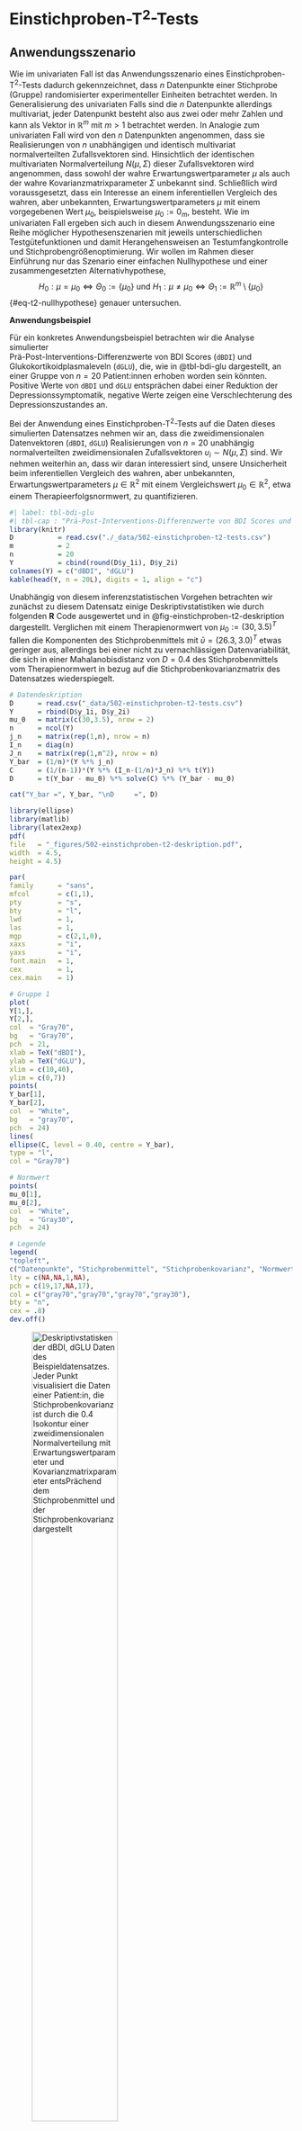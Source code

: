 # Einstichproben-T$^2$-Tests {#sec-t2-tests}
\normalsize

## Anwendungsszenario {#sec-anwendungsszenario}

Wie im univariaten Fall ist das Anwendungsszenario eines Einstichproben-T$^2$-Tests 
dadurch gekennzeichnet, dass $n$ Datenpunkte einer Stichprobe (Gruppe) randomisierter
experimenteller Einheiten betrachtet werden. In Generalisierung des univariaten Falls
sind die $n$ Datenpunkte allerdings multivariat, jeder Datenpunkt besteht also aus
zwei oder mehr Zahlen und kann als Vektor in $\mathbb{R}^m$ mit $m>1$ betrachtet werden. 
In Analogie zum univariaten Fall wird von den $n$ Datenpunkten angenommen, dass sie
Realisierungen von $n$ unabhängigen und identisch multivariat normalverteilten
Zufallsvektoren sind. Hinsichtlich der identischen multivariaten Normalverteilung
$N(\mu,\Sigma)$ dieser Zufallsvektoren wird angenommen, dass sowohl der wahre 
Erwartungswertparameter $\mu$ als auch der wahre Kovarianzmatrixparameter $\Sigma$ 
unbekannt sind. Schließlich wird voraussgesetzt, dass ein Interesse an einem 
inferentiellen Vergleich des wahren, aber unbekannten, Erwartungswertparameters 
$\mu$ mit einem vorgegebenen Wert $\mu_0$, beispielsweise $\mu_0 := 0_m$, besteht. Wie im 
univariaten Fall ergeben sich auch in diesem Anwendungsszenario eine Reihe möglicher 
Hypothesenszenarien mit jeweils unterschiedlichen Testgütefunktionen und damit 
Herangehensweisen an Testumfangkontrolle und Stichprobengrößenoptimierung. 
Wir wollen im Rahmen dieser Einführung nur das Szenario einer einfachen Nullhypothese 
und einer zusammengesetzten Alternativhypothese, 
$$
H_0 :\mu = \mu_0 \Leftrightarrow \Theta_0 :=  \{\mu_0\}
\mbox{ und }
H_1 : \mu \neq \mu_0 \Leftrightarrow \Theta_1 :=  \mathbb{R}^m \setminus \{\mu_0\}
$$ {#eq-t2-nullhypothese}
genauer untersuchen.

**Anwendungsbeispiel**

Für ein konkretes Anwendungsbeispiel betrachten wir die Analyse simulierter  
Prä-Post-Interventions-Differenzwerte von BDI Scores (`dBDI`) und 
Glukokortikoidplasmaleveln (`dGLU`), die, wie in @tbl-bdi-glu dargestellt,
an einer Gruppe von $n = 20$ Patient:innen erhoben worden sein könnten. 
Positive Werte von `dBDI` und `dGLU ` entsprächen dabei einer Reduktion der 
Depressionssymptomatik, negative Werte zeigen eine Verschlechterung des 
Depressionszustandes an.

Bei der Anwendung eines Einstichproben-T$^2$-Tests auf die Daten dieses simulierten
Datensatzes nehmen wir an,  dass die zweidimensionalen Datenvektoren (`dBDI`, `dGLU`) 
Realisierungen von  $n = 20$ unabhängig normalverteilten zweidimensionalen 
Zufallsvektoren  $\upsilon_i \sim N(\mu,\Sigma)$ sind. Wir nehmen weiterhin an, dass 
wir daran interessiert sind, unsere Unsicherheit beim inferentiellen Vergleich des wahren, 
aber unbekannten, Erwartungswertparameters $\mu \in \mathbb{R}^2$ mit einem 
Vergleichswert $\mu_0 \in \mathbb{R}^2$, etwa einem Therapieerfolgsnormwert, 
zu quantifizieren. 

\footnotesize
```r
#| label: tbl-bdi-glu
#| tbl-cap : "Prä-Post-Interventions-Differenzwerte von BDI Scores und Glukokortikoidplasmaleveln von $n = 20$ Patient:innen"
library(knitr)
D           = read.csv("./_data/502-einstichproben-t2-tests.csv")               # Einlesen des Datensatzes
m           = 2                                                                 # Datendimension von Interesse
n           = 20                                                                # Anzahl Datenpunkte pro Gruppe
Y           = cbind(round(D$y_1i), D$y_2i)                                      # Datenmatrix 
colnames(Y) = c("dBDI", "dGLU")                                                 # Variablennamen
kable(head(Y, n = 20L), digits = 1, align = "c")                                # Markdowntabellenoutput für head(D)
``` 
\normalsize

Unabhängig von diesem inferenzstatistischen Vorgehen betrachten wir zunächst zu 
diesem Datensatz einige Deskriptivstatistiken wie durch folgenden **R** Code
ausgewertet und in @fig-einstichproben-t2-deskription dargestellt. Verglichen 
mit einem Therapienormwert von $\mu_0 := (30,3.5)^T$ fallen die Komponenten des
Stichprobenmittels mit $\bar{\upsilon} = (26.3, 3.0)^T$ etwas geringer aus, allerdings
bei einer nicht zu vernachlässigen Datenvariabilität, die sich in einer 
Mahalanobisdistanz von $D = 0.4$ des Stichprobenmittels vom Therapienormwert 
in bezug auf die Stichprobenkovarianzmatrix des Datensatzes wiederspiegelt.

\tiny
```r
# Datendeskription
D      = read.csv("_data/502-einstichproben-t2-tests.csv")                      # Daten einlesen
Y      = rbind(D$y_1i, D$y_2i)                                                  # Datenmatrix               
mu_0   = matrix(c(30,3.5), nrow = 2)                                            # Normwert
n      = ncol(Y)                                                                # Anzahl Datenpunkte
j_n    = matrix(rep(1,n), nrow = n)                                             # 1_n
I_n    = diag(n)                                                                # I_n
J_n    = matrix(rep(1,n^2), nrow = n)                                           # 1_{nn}
Y_bar  = (1/n)*(Y %*% j_n)                                                      # Stichprobenmittel  
C      = (1/(n-1))*(Y %*% (I_n-(1/n)*J_n) %*% t(Y))                             # Stichprobenkovarianzmatrix  
D      = t(Y_bar - mu_0) %*% solve(C) %*% (Y_bar - mu_0)                        # Mahalanobis Distanz
```

```r
cat("Y_bar =", Y_bar, "\nD     =", D)                                           # Ausgabe  
```
\normalsize
```r
library(ellipse)
library(matlib)
library(latex2exp)
pdf(
file   = "_figures/502-einstichproben-t2-deskription.pdf",
width  = 4.5,
height = 4.5)

par(
family      = "sans",
mfcol       = c(1,1),
pty         = "s",
bty         = "l",
lwd         = 1,
las         = 1,
mgp         = c(2,1,0),
xaxs        = "i",
yaxs        = "i",
font.main   = 1,
cex         = 1,
cex.main    = 1)

# Gruppe 1
plot(
Y[1,],
Y[2,],
col  = "Gray70",
bg   = "Gray70",
pch  = 21,
xlab = TeX("dBDI"),
ylab = TeX("dGLU"),
xlim = c(10,40),
ylim = c(0,7))
points(
Y_bar[1],
Y_bar[2],
col  = "White",
bg   = "gray70",
pch  = 24)
lines(
ellipse(C, level = 0.40, centre = Y_bar),
type = "l",
col = "Gray70")

# Normwert
points(
mu_0[1],
mu_0[2],
col  = "White",
bg   = "Gray30",
pch  = 24)

# Legende
legend(
"topleft",
c("Datenpunkte", "Stichprobenmittel", "Stichprobenkovarianz", "Normwert"),
lty = c(NA,NA,1,NA),
pch = c(19,17,NA,17),
col = c("gray70","gray70","gray70","gray30"),
bty = "n",
cex = .8)
dev.off()
```

![Deskriptivstatisken der `dBDI`, `dGLU` Daten des Beispieldatensatzes. Jeder
Punkt visualisiert die Daten einer Patient:in, die Stichprobenkovarianz ist durch
die 0.4 Isokontur einer zweidimensionalen Normalverteilung mit Erwartungswertparameter
und Kovarianzmatrixparameter entsPrächend dem Stichprobenmittel und der Stichprobenkovarianz
dargestellt](./_figures/502-einstichproben-t2-deskription){#fig-einstichproben-t2-deskription fig-align="center" width=60%}

## Modellformulierung und Modellevaluation {#sec-modellformulierung-modellevaluation}

Wir definieren zunächst das Einstichproben-T$^2$-Test-Modell wie folgt.

:::{#def-einstichproben-t2-test-modell}
## Einstichproben-T$^2$-Test-Modell
Für $i = 1,...,n$ seien $\upsilon_i$ $m$-dimensionale Zufallsvektoren, die die
$n$ Datenpunkte eines Einstichproben-T$^2$-Test Szenarios modellieren. Dann
hat das *Einstichproben-T$^2$-Test-Modell* die strukturelle Form
$$
\upsilon_i = \mu + \varepsilon_i 
\mbox{ mit } \varepsilon_i \sim N(0_m, \Sigma) \mbox{ u.i.v. für } i = 1,...,n 
\mbox{ mit } \mu \in \mathbb{R}^m,  \Sigma \in \mathbb{R}^{m \times m} \mbox{ pd} 
$$ {#eq-einstichproben-t2-test-strukturelle-form}
und die Datenverteilungsform
\begin{equation}
\upsilon_i \sim N(\mu, \Sigma) \mbox{ u.i.v. für } i = 1,...,n 
\mbox{ mit } \mu \in \mathbb{R}^m, \Sigma \in \mathbb{R}^{m \times m} \mbox{ pd}.
\end{equation}
:::

Die Äquivalenz von struktureller Form und Datenverteilungsform des 
Einstichproben-T$^2$-Test-Modells folgt dabei direkt mit @thm-linear-affine-transformation 
durch Transformation der Zufallsvektoren $\varepsilon_i$ anhand von @eq-einstichproben-t2-test-strukturelle-form.

## Modellevaluation {#sec-modellevaluation}
###  Teststatistik und Test {-}

Wir definieren als nächstes eine Teststatistik für das Einstichproben-T$^2$-Test Szenario.

:::{#def-einstichproben-t2-test-teststatistik}
## Einstichproben-T$^2$-Teststatistik
Gegeben seien das Einstichproben-T$^2$-Test-Modell und ein Nullhypothesenparameter 
$\mu_0 \in \mathbb{R}^m$. Dann ist die Einstichproben-T$^2$-Teststatistik 
definiert als
\begin{equation}
T^2 := n(\bar{\upsilon} - \mu_0)^T C^{-1}(\bar{\upsilon} - \mu_0),
\end{equation}
wobei $\bar{\upsilon}$ und $C$ das Stichprobenmittel und die Stichprobenkovarianzmatrix
der $\upsilon_1,...,\upsilon_n$ bezeichnen.
:::
Die Einstichproben-T$^2$-Teststatistik ist offenbar die mit dem Stichprobenumfang $n$ 
skalierte Mahalanobis-Distanz von $\bar{\upsilon}$ und $\mu_0$ hinsichtlich $C$ (vgl. @sec-deskriptivstatistiken). Damit gilt entsprechend, dass bei konstanter 
Stichprobenkovarianzmatrix die Einstichproben-T$^2$-Test Teststatistik $T^2$ 
größere Werte für eine größere Euklidische Distanz von $\bar{\upsilon}$ und $\mu_0$ annimmt und
bei konstanter Euklidischer Distanz von $\bar{\upsilon}$ und $\mu_0$ der Wert der
Teststatistik $T^2$ von der Höhe der Datenvariabilität abhängt. Hinsichtlich der 
Verteilung der Einstichproben-T$^2$-Teststatistik halten wir zunächst 
folgendes Theorem fest, das wir nicht beweisen wollen.

:::{#thm-verteilung-der-skalierten-einstichproben-t2-teststatistik}
## Verteilung der skalierten Einstichproben-T$^2$-Teststatistik

Es seien $\upsilon_1,...,\upsilon_n \sim N(\mu,\Sigma)$ mit $\mu \in \mathbb{R}^m$ und $\Sigma \in \mathbb{R}^{m\times m} \mbox{pd}$,
$$
\nu:= \frac{n-m}{(n-1)m}
$$ {#eq-nu}
und für $\mu \in \mathbb{R}^m$ sei die Einstichproben-T$^2$-Teststatistik definiert als
\begin{equation}
T^2 := n(\bar{\upsilon} - \mu_0)^T C^{-1} (\bar{\upsilon} - \mu_0).
\end{equation}
Dann gilt
$$
\nu T^2 \sim f(\delta, m, n-m),
$$ {#eq-nuT2}
wobei $f(\delta,m,n-m)$ die nichtzentrale $f$-Verteilung mit Nichtzentralitätsparameter
$$
\delta := n(\mu - \mu_0)^T\Sigma^{-1}(\mu - \mu_0)
$$ {#eq-delta}
sowie mit Freiheitsgradparametern $m$ und $n-m$ bezeichnet.
:::

Für einen Beweis von @thm-verteilung-der-skalierten-einstichproben-t2-teststatistik verweisen 
wir auf @hotelling1931 und @anderson2003. Wir erinnern in diesem Zusammenhang 
an die Begriffe der $f$-Zufallsvariable und der nichtzentralen $f$-Zufallsvariable, 
für die wir exemplarische WDFen in @fig-f-zufallsvariable und 
@fig-nichtzentrale-f-zufallsvariable darstellen.

:::{#def-f-zufallsvariable}
## $f$-Zufallsvariable
$\xi$ sei eine Zufallsvariable mit Ergebnisraum $\mathbb{R}_{>0}$ und WDF
\begin{equation}
p_\xi : \mathbb{R} \to \mathbb{R}_{>0}, x \mapsto p_\xi(x)
:= \nu_1^{\frac{\nu_1}{2}}\nu_2^{\frac{\nu_2}{2}}
   \frac{\Gamma\left(\frac{\nu_1+\nu_2}{2}\right)}{\Gamma\left(\frac{\nu_1}{2}\right)\Gamma\left(\frac{\nu_2}{2}\right)}
   \frac{x^{\frac{\nu_1}{2}-1}}{\left(\nu_1 x  + \nu_2 \right)^{\frac{\nu_1+\nu_2}{2}}},
\end{equation}
wobei $\Gamma$ die Gammafunktion bezeichne. Dann sagen wir, dass $\xi$ einer
$f$-Verteilung mit Freiheitsgradparametern $\nu_1$ und $\nu_2$ unterliegt und nennen $\xi$ eine
$f$-Zufallsvariable mit Freiheitsgradparametern $\nu_1$ und $\nu_2$. Wir kürzen dies
mit $\xi \sim f(\nu_1,\nu_2)$ ab. Die WDF  einer
$f$-Zufallsvariable bezeichnen wir mit $f(x;\nu_1,\nu_2)$, die KVF einer $f$-Zufallsvariable 
bezeichnen wir mit $F(x;\nu_1,\nu_2)$, und die inverse KVF einer $f$-Zufallsvariable 
bezeichnen wir mit $F^{-1}(x;\nu_1,\nu_2)$.
:::

```r
library(latex2exp)
pdf(
file   = "_figures/502-f-zufallsvariable.pdf",
width  = 6,
height = 4)

par(
family     = "sans",
pty        = "m",
bty        = "l",
lwd        = 1,
las        = 1,
mgp        = c(2,1,0),
xaxs         = "i",
yaxs         = "i",
font.main  = 1,
cex.main   = 1.2)

# x space
x_min   = 0
x_max   = 6
x_res   = 1e3
x       = seq(x_min, x_max, len = x_res)

# parameters of interest
nu_1    = c( 2,  2,  3,  3,  4,  4)
nu_2    = c(13, 26, 13, 26, 13, 26)

# plotting
matplot(x,
matrix(
c(
df(x,nu_1[1],nu_2[1]),
df(x,nu_1[2],nu_2[2]),
df(x,nu_1[3],nu_2[3]),
df(x,nu_1[4],nu_2[4]),
df(x,nu_1[5],nu_2[5]),
df(x,nu_1[6],nu_2[6])),
ncol = 6),
type         = "l",
lty          = c(1,2,1,2,1,2),
lwd          = c(2,1,2,1,2,1),
col          = c("gray20", "gray20", "gray50", "gray50", "gray80", "gray80"),
ylim         = c(0,1),
xlim         = c(x_min,x_max),
ylab         = " ",
xlab         = "x",
main         = TeX("$f(x;\\nu_1,\\nu_2)$"))
legend(
4.00,
1.00,
c(
TeX("$\\nu_1 = 2,  \\nu_2 = 13 "),
TeX("$\\nu_1 = 2,  \\nu_2 = 26"),
TeX("$\\nu_1 = 3,  \\nu_2 = 13 "),
TeX("$\\nu_1 = 3,  \\nu_2 = 26"),
TeX("$\\nu_1 = 4,  \\nu_2 = 13 "),
TeX("$\\nu_1 = 4,  \\nu_2 = 26")),
lty         = c(1,2,1,2,1,2),
lwd         = c(2,1,2,1,2,1),
col         = c("gray20", "gray20", "gray50", "gray50", "gray80",  "gray80"),
bty         = "n",
cex         = .8,
y.intersp   = 1.4)
dev.off()
```

![Exemplarische WDFen einer $f$-Zufallsvariable](./_figures/502-f-zufallsvariable){#fig-f-zufallsvariable fig-align="center" width=80%}

:::{#def-nichtzentrale-f-zufallsvariable}
## Nichtzentrale $f$-Zufallsvariable

$\xi$ sei eine Zufallsvariable mit Ergebnisraum $\mathbb{R}_{>0}$ und WDF
\begin{multline}
p_\xi : \mathbb{R} \to \mathbb{R}_{>0}, x \mapsto \\
p_\xi(x)
:= \sum_{k=0}^\infty \frac{e^{-\delta/2}(\delta/2)^k}{\frac{\Gamma(\nu_2/2)\Gamma(\nu_1/2 + k)}{\Gamma(\nu_2/2 + \nu_1/2 + k)}k!}
    \left(\frac{\nu_1}{\nu_2}\right)^{\nu_1/2 + k}
    \left(\frac{\nu_2}{\nu_2+\nu_1x}\right)^{(\nu_1+\nu_2)/2 + k}
    x^{\nu_1/2 - 1 + k}
\end{multline}
wobei $\Gamma$ die Gammafunktion bezeichne. Dann sagen wir, dass $\xi$ einer
nichtzentralen $f$-Verteilung mit Nichtzentralitätsparameter $\delta$ und
Freiheitsgradparametern $\nu_1$ und $\nu_2$ unterliegt und nennen $\xi$ eine nichtzentrale
$f$-Zufallsvariable mit Nichtzentralitätsparameter $\delta$ und Freiheitsgradparametern
$\nu_1$ und $\nu_2$. Wir kürzen dies mit $\xi \sim f(\delta,\nu_1,\nu_2)$ ab.
Die WDF  einer $f$-Zufallsvariable
bezeichnen wir mit $f(x;\delta,\nu_1,\nu_2)$, die KVF einer nichtzentralen 
$f$-Zufallsvariable bezeichnen wir mit $F(x;\delta,\nu_1,\nu_2)$, und die inverse KVF
einer nichtzentralen $f$-Zufallsvariable bezeichnen wir mit $F^{-1}(x;\delta,\nu_1,\nu_2)$.
:::

```r
library(latex2exp)
pdf(
file       = "_figures/502-nichtzentrale-f-zufallsvariable.pdf",
width      = 6,
height     = 4)
par(
family     = "sans",
pty        = "m",
bty        = "l",
lwd        = 1,
las        = 1,
mgp        = c(2,1,0),
xaxs         = "i",
yaxs         = "i",
font.main  = 1,
cex.main   = 1.2)

# x space
x_min   = 0
x_max   = 6
x_res   = 1e3
x       = seq(x_min, x_max, len = x_res)

# parameters of interest
delta   = c(  0,  0,  4,  4,  8,  8)
nu_1    = c(  2,  2,  2,  2,  2,  2)
nu_2     = c(13, 26, 13, 26, 13, 26)

# plotting
matplot(x,
matrix(
c(
df(x,nu_1[1],nu_2[1],delta[1]),
df(x,nu_1[2],nu_2[2],delta[2]),
df(x,nu_1[3],nu_2[3],delta[3]),
df(x,nu_1[4],nu_2[4],delta[4]),
df(x,nu_1[5],nu_2[5],delta[5]),
df(x,nu_1[6],nu_2[6],delta[6])),
ncol = 6),
type         = "l",
lty          = c(1,2,1,2,1,2),
lwd          = c(2,1,2,1,2,1),
col          = c("gray20", "gray20", "gray50", "gray50", "gray80",  "gray80"),
ylim         = c(0,1),
xlim         = c(x_min,x_max),
ylab         = " ",
xlab         = "x",
main         = TeX("$f(x; \\delta, \\nu_1, \\nu_2)$"))
legend(
4.00,
1.00,
c(
TeX("$\\delta = 0, \\nu_1 = 2,  \\nu_2 = 13"),
TeX("$\\delta = 0, \\nu_1 = 2,  \\nu_2 = 26"),
TeX("$\\delta = 4, \\nu_1 = 2,  \\nu_2 = 13"),
TeX("$\\delta = 4, \\nu_1 = 2,  \\nu_2 = 26"),
TeX("$\\delta = 8, \\nu_1 = 2,  \\nu_2 = 13 "),
TeX("$\\delta = 8, \\nu_1 = 2,  \\nu_2 = 26")),
lty         = c(1,2,1,2,1,2),
lwd         = c(2,1,2,1,2,1),
col         = c("gray20", "gray20", "gray50", "gray50", "gray80",  "gray80"),
bty         = "n",
cex         = .8,
y.intersp   = 1.4)
dev.off()
```
![Exemplarische WDFen einer nichtzentralen $f$-Zufallsvariable](./_figures/502-nichtzentrale-f-zufallsvariable){#fig-nichtzentrale-f-zufallsvariable fig-align="center" width=80%}

Im univariaten Fall sind bekanntlich die $F$-Statistiken der Varianzanalyse 
bei Zutreffen der Nullhypothese $f$-verteilt und bei Zutreffen der Alternativhypothese 
nichtzentral-$f$-verteilt. Für den Fall $\mu = \mu_0$, dass also der wahre, aber unbekannte Erwartungswertparameter mit dem Nullhypothesenparameter identisch ist, gilt nach
@eq-delta $\delta = 0$ und $f(\delta,m,n-m)$ entspricht der $f$-Verteilung $f(m,n-m)$. 

Wir halten weiterhin fest, dass aus @thm-verteilung-der-skalierten-einstichproben-t2-teststatistik 
im univariaten Fall $m := 1$ aus @eq-nu folgt, dass 
\begin{equation}
\nu = \frac{n-1}{(n-1)\cdot 1} = 1
\end{equation}
und mit der Stichprobenvarianz $S^2$ einer univariaten Stichprobe entsPrächend folgt, dass
\begin{equation}
T^2 = n\frac{(\bar{\upsilon} - \mu_0)^2}{S^2} = \left(\sqrt{n}\frac{\bar{\upsilon} - \mu_0}{S} \right)^2.
\end{equation}
Dies ist offenbar das Quadrat der bekannten univariaten Einstichproben-T-Test Teststatistik. 
Damit ist nach @thm-verteilung-der-skalierten-einstichproben-t2-teststatistik
das Quadrat der univariaten Einstichproben-T-Test Teststatistik nach $f(\delta,1,n-1)$ 
verteilt. Intuitiv und verkürzt ausgedrückt ist also eine quadrierte $t$-Zufallsvariable 
eine $f$-Zufallsvariable.

Aus @thm-verteilung-der-skalierten-einstichproben-t2-teststatistik folgen nun 
für Einstichproben-T$^2$-Teststatistik unmittelbar folgende Formen für ihre WDF und KVF.

:::{#thm-wdf-und-kdf-der-einstichproben-t2-Ttststatistik}
## WDF und KDF der Einstichproben-T$^2$-Teststatistik
Im  Einstichproben-T$^2$-Test Szenario sei
\begin{equation}
\nu:= \frac{n-m}{(n-1)m}
\end{equation}
Dann ist eine WDF der Einstichproben-T$^2$-Teststatistik gegeben durch
\begin{equation}\label{eq:pT1}
p_{T^2} : \mathbb{R}_{\ge 0} \to \mathbb{R},
t^2 \mapsto p_{T^2}(t^2) := \nu f(\nu t^2;\delta, m,n-m)
\end{equation}
und eine KVF der Einstichproben-T$^2$-Teststatistik ist gegeben durch
\begin{equation}\label{eq:PT2}
P_{T^2} : \mathbb{R}_{\ge 0} \to [0,1],
t^2 \mapsto P_{T^2}(t^2) := F(\nu t^2;\delta, m,n-m)
\end{equation}
:::

:::{.proof}
Wir halten zunächst fest, dass das Theorem zur univariaten WDF Transformation bei
linear-affinen Abbildungen 
besagt, dass für eine Zufallsvariable $\xi$ mit WDF $p_\xi$ und der Definition
$\upsilon = f(\xi)$ mit  $f(\xi) := a\xi + b$  für  $a\neq 0$ eine WDF von $\upsilon$ definiert ist durch
$p_\upsilon(y) := (1/|a|)p_\xi((y-b)/a)$. Im vorliegenden Fall ist $\xi = \nu T^2$ mit WDF
$f(\delta,m,n-m)$ und $\upsilon := T^2 = \frac{1}{\nu}\nu T^2$, also $a = 1/\nu$ und $b = 0$.
Mit $\nu > 0$ ergibt sich \eqref{eq:pT1} also aus
\begin{equation}
p_{T^2}(t^2) = \frac{1}{a}p_{\nu T^2}\left(\frac{t^2}{a}\right) = \nu f(\nu t^2; m, n-m).
\end{equation}
\eqref{eq:PT2} folgt dann damit, dass WDFen bei kontinuierlichen Zufallsvariablen 
die Ableitungen der entsprechenden KVFen sind. Mit der Kettenregel der Differentiation
ergibt sich
\begin{align}
\begin{split}
\frac{d}{dt^2}P_{T^2}\left(t^2\right)
& = \frac{d}{dt^2}\left(F(\nu t^2;m,n-m,\delta)\right) \\
& = \frac{d}{dt^2}F(\nu t^2;m,n-m,\delta)\frac{d}{dt^2}\left(\nu t^2 \right) \\
& = \nu f(\nu t^2;m,n-m,\delta) \\
& = p_{T^2}(t^2).
\end{split}
\end{align}
:::

Wir halten fest, dass die skalierte Einstichproben-T$^2$-Test Teststatitik $\nu T^2$ nach $f(\delta,m,n-m)$ 
nichtzentral $f$-verteilt ist, die WDF der Einstichproben-T$^2$-Test Teststatitik $T^2$ selbst dagegen 
durch $\nu f(\nu t^2;\delta, m,n-m)$ geben ist. Wir simulieren diese Verteilung 
mithilfe folgenden **R** Codes und visualisieren diese Simulation in @fig-einstichproben-t2-teststatistik.

\tiny
```r
# Modellparameter
m     = 2                                                                       # Dimensionalität der Zufallsvektoren/Daten
n     = 15                                                                      # Anzahl der Datenpunkte
mu_0  = matrix(c(1,1) , nrow = 2)                                               # Nullhypothesenparameter
mu    = matrix(c(2,2) , nrow = 2)                                               # wahrer, aber unbekannter, Erwartungswertparameter
Sigma = matrix(c(0.5,0.3, 0.3,0.5), nrow = 2, byrow = TRUE)                     # wahrer, aber unbekannter, Kovarianzmatrixparameter

# Simulation
library(MASS)                                                                   # R Paket für multivariate Normalverteilungen
nsim  = 1e4                                                                     # Anzahl Simulationen/Datensatzrealisierungen
Yb    = matrix(rep(NaN,m*nsim), nrow = 2)                                       # Stichprobenmittelarray
T2    = rep(NaN,nsim)                                                           # Einstichproben-T$^2$-Teststatistik Array
j_n   = matrix(rep(1,n), nrow = n)                                              # 1_n
I_n   = diag(n)                                                                 # I_n
J_n   = matrix(rep(1,n^2), nrow = n)                                            # 1_{nn}
for(s in 1:nsim){                                                               # Simulationsiterationen
    Y      = t(mvrnorm(n,mu,Sigma))                                             # \upsilon_i \sim N(\mu,\Sigma), i = 1,...,n
    Y_bar  = (1/n)*(Y %*% j_n)                                                  # Stichprobenmittel
    C      = (1/(n-1))*(Y %*% (I_n-(1/n)*J_n) %*% t(Y))                         # Stichprobenkovarianzmatrix
    T2[s]  = n*t(Y_bar - mu_0) %*% solve(C) %*% (Y_bar - mu_0)                  # Einstichproben-T$^2$-Teststatistik
    Yb[,s] = Y_bar                                                              # Stichprobenmittel für Visualisierung
}
```
\normalsize

```r
# figure parameters
library(latex2exp)
pdf(
file        = "_figures/502-einstichproben-t2-teststatistik.pdf",
width       = 6,
height      = 6)

par(
family      = "sans",
mfcol       = c(2,2),
pty         = "s",
bty         = "l",
lwd         = 1,
las         = 1,
mgp         = c(2,1,0),
xaxs        = "i",
yaxs        = "i",
font.main   = 1,
cex.main    = 1)

# Stichprobenmittel per Simulation
plot(
Yb[1,],
Yb[2,],
xlim     = c(1,3),
ylim     = c(1,3),
xlab     = TeX("$\\bar{\\upsilon}_1$"),
ylab     = TeX("$\\bar{\\upsilon}_2$"),
pch      = 21,s
col      = "white",
bg       = "gray60",
main     = TeX("$\\bar{\\upsilon}$ Simulationen"))
mtext("A", adj=1, line=2, cex = 1.2, at = 0.5)


# Normalisierte T2-Teststatistik WDF
t2_min      = 0
t2_max      = 200
t2_res      = 1e3
t2          = seq(t2_min,t2_max,len = t2_res)
nu          = (n-m)/(m*(n-1))
delta       = n*t(mu - mu_0) %*% inv(Sigma) %*% (mu - mu_0)
p_T2        = nu*df(nu*t2,m,n-m,delta)
hist(
T2,
breaks      = 100,
col         = "gray90",
prob        = TRUE,
xlim        = c(t2_min, t2_max),
ylim        = c(0,0.03),
xlab        = TeX("$t^2$"),
ylab        = "",
main        = TeX("$p(t^2) := \\nu f(\\nu t^2;\\delta, m, n-m)$"))
lines(
t2,
p_T2,
lwd         = 2,
col         = "darkorange")
mtext("C", adj=1, line=2, cex = 1.2, at = -50)

# Unormalisierte T2-Teststatistik Sample
t2_min      = 0
t2_max      = 50
t2_res      = 1e3
t2          = seq(t2_min,t2_max,len = t2_res)
delta       = n*t(mu-mu_0) %*% inv(Sigma) %*%(mu-mu_0)
p_nm_T2     = df(t2,m,n-m,delta)
hist(
((n-m)/m)/(n-1)*T2,
breaks      = 100,
col         = "gray90",
prob        = TRUE,
xlim        = c(t2_min, t2_max),
ylim        = c(0,0.06),
xlab        = TeX("$\\nu t^{2}$"),
ylab        = "",
main        = TeX("$\\nu T^2 \\sim f(\\delta, m,n-m)$") )
lines(
t2,
p_nm_T2,
lwd         = 2,
col         = "darkorange")
mtext("B", adj=1, line=2, cex = 1.2, at = -12)

# Unnormalisierte T2-Teststatistik CDF
t2_min      = 0
t2_max      = 200
t2_res      = 1e3
t2          = seq(t2_min,t2_max,len = t2_res)
nu          = (n-m)/(m*(n-1))
P_T2        = pf(nu*t2,m,n-m,delta)
ECDF_T2     = ecdf(T2)
plot(
ECDF_T2,
verticals   = TRUE,
lwd         = 6,
xlim        = c(t2_min, t2_max),
col         = "gray90",
xlab        = TeX("$t^2$"),
ylab        = "",
main        = TeX("$P(t^2) := F(\\nu t^2; \\delta, m, n-m)$"))
lines(
t2,
P_T2,
lwd         = 2,
col         = "darkorange")
mtext("D", adj=1, line=2, cex = 1.2, at  = -50)
dev.off()
```

![Verteilung der Einstichproben-T$^2$-Teststatistik. **A** Stichprobenmittel von
10.000 Realisierungen eines Einstichproben-T$^2$-Test-Modells mit $m:=2$ und $n:=15$
und wahren, aber unbekannten, Parametern
\begin{equation}
\mu := (2,2)^T \mbox{ und } \Sigma = \begin{pmatrix} 0.5 & 0.3 \\ 0.3 & 0.5 \end{pmatrix}.
\end{equation}
**B** Histogramm der entsprechenden Realisierungen der skalierten Einstichproben-T$^2$-Teststatistik
für $\mu_0 := (1,1)^T$ (grau) und analytische Form dieser Verteilung (orange). 
**C** Histogramm der entsprechenden Realisierungen der Einstichproben-T$^2$-Teststatistik (grau) 
und ihre analytische Form (orange). **D** Empirische KVF der entsprechenden 
Realisierungen der Einstichproben-T$^2$-Teststatistik (grau) und ihre analytische Form (orange).](./_figures/502-einstichproben-t2-teststatistik){#fig-einstichproben-t2-teststatistik fig-align="center" width=100%}

Den Einstichproben-T$^2$-Test definieren wir schließlich als einen kritischen 
Wert-basierten Test wie folgt.

:::{#def-einstichproben-t2-test}
## Einstichproben-T$^2$-Test
Gegeben seien das Einstichproben-T$^2$-Modell und die Einstichproben-T$^2$-Teststatistik. 
Dann ist für einen kritischen Wert  $k\ge 0$ der Einstichproben-T$^2$-Test 
definiert als der kritische Wert-basierte Test
\begin{equation}
\phi(\upsilon) := 1_{\{T^2 > k\}} := \begin{cases} 1 & T^2  > k \\ 0 & T^2 \le k \end{cases}.
\end{equation}
:::

In @def-einstichproben-t2-test repräsentiert wie üblich $\phi(\upsilon) = 1$ den Vorgang
des Ablehnens von $H_0$ und $\phi(\upsilon) = 0$ den Vorgang des Nichtablehnens von $H_0$. 


###  Analyse der Testgütefunktion {-}

Um für den in @def-einstichproben-t2-test definierten Test Prozeduren zur Testumfangkontrolle 
(Typ I Fehlerbegrenzung) und zur Stichprobengrößenoptimierung (Typ II Fehlerbegrenzung) 
zu entwickeln, betrachten wir zunächst seine Testgütefunktion. Es gilt folgendes Theorem.

:::{#thm-testgütefunktion-des-einstichproben-t2-tests}
## Testgütefunktion des Einstichproben-T$^2$-Tests 
$\phi$ sei der Einstichproben-T$^2$-Test. Dann ist die Testgütefunktion
von $\phi$ gegeben durch
\begin{equation}
q_\phi : \mathbb{R}^m \to [0,1], \mu \mapsto q_\phi(\mu) := 1 - F(\nu k;\delta_\mu,m,n-m)
\end{equation}
wobei $F(\cdot;\delta_\mu, m,n-m)$ die KVF der nichtzentralen $f$-Verteilung mit
Freiheitsgradparametern$m$ und $n-m$ sowie mit Nichtzentralitätsparameter
\begin{equation}
\delta_\mu := n(\mu - \mu_0)^T\Sigma^{-1}(\mu - \mu_0)
\end{equation}
bezeichnet.
:::

:::{.proof}
Die Testgütefunktion des betrachteten Tests ist definiert als
\begin{equation}
q_\phi : \mathbb{R}^m \to [0,1], \mu \mapsto q_\phi(\mu) := \mathbb{P}_{\mu}(\phi = 1).
\end{equation}
Da die Wahrscheinlichkeiten für $\phi = 1$ und dafür, dass die zugehörige Teststatistik
im Ablehnungsbereich des Tests liegt, gleich sind, benötigen wir also zunächst die Verteilung
der Teststatistik. Wir haben oben aber bereits gesehen, dass
\begin{equation}
\frac{n-m}{m(n-1)}T^2 \sim f(m,n-m,\delta_\mu) \mbox{ mit } \delta_\mu := n(\mu -\mu_0)^T\Sigma^{-1}(\mu-\mu_0)
\end{equation}
gilt. Der Ablehnungsbereich des betrachteten Tests ist $A := ]k,\infty[$. Also ergibt sich
\begin{align}
\begin{split}
q_\phi(\mu)
&  = \mathbb{P}_\mu(\phi = 1) \\
&  = \mathbb{P}_\mu\left(T^2 \in \,\,]k,\infty[\right) \\
&  = \mathbb{P}_\mu\left(T^2 > k \right) \\
&  = 1 - \mathbb{P}_\mu\left(T^2 \le k \right) \\
&  = 1 - F(\nu k; \delta_\mu,m, m-n)
\end{split}
\end{align}
:::

Wir wollen diese Testgütefunktion beispielhaft für zwei Szenarien mit $m := 2$ 
und $n := 15$ in Abhängigkeit des kritischen Wertes $k$ betrachten. 
@fig-einstichproben-t2-gütefunktion-1 und @fig-einstichproben-t2-gütefunktion-2
visualisieren $q_\phi$ in diesen Szenarien für einen Nullhypothesenparameter 
$\mu_0 := (1,1)^T$ und die wahren, aber unbekannten, Kovarianzmatrixparameter
\begin{equation}
\Sigma_1 := \begin{pmatrix} 1.0 & 0.0  \\ 0.0 & 1.0 \end{pmatrix}
\mbox{ und }
\Sigma_2 := \begin{pmatrix} 1.0 & 0.9  \\ 0.9 & 1.0 \end{pmatrix},
\end{equation}
respektive. In beiden Fällen und unabhängig von $k$ resultiert eine größere 
Distanz des wahren, aber unbekannten, Erwartungswertparameters $\mu$ vom 
Nullhypothesenparamter $\mu_0$ in einer höhereren Wahrscheinlichkeit dafür, dass der 
Test $\phi$ den Wert $1$ annimmt, also die Nullhypothese abgelehnt wird. Die 
Zunahme dieser Wahrscheinlichkeit ist im ersten Szenario isotropisch, im zweiten
dagegen aufgrund der Form des wahren, aber unbekannten, Kovarianzparameters nicht. 
Bei einem kleinen kritischen Wert $k$ werden hohe Wahrscheinlichkeiten für eine Ablehnung
der Nullhypothese schon bei geringen Distanzen zwischen $\mu$ und $\mu_0$ erreicht,
bei einem größeren kritischen Wert $k$ dagegen erst für größere Distanzen. 
Untenstehender **R** Code demonstriert das Vorgehen zur Evaluation dieser Testgütefunktionen

\tiny
```r
# Modellparameter
m           = 2                                                                 # m
n           = 15                                                                # n
nu          = (n-m)/((n-1)*m)                                                   # \nu
Sigma       = diag(m)                                                           # \Sigma = I_2
iSigma      = solve(Sigma)                                                      # \Sigma^{-1}

# Testparameter
mu_0        = matrix(c(1,1), nrow = 2)                                          # \mu_0
k_all       = c(2,4,6)                                                          # k <-> \phi
n_k         = length(k_all)                                                     # Anzahl k Werte/Tests

# q_\phi(\mu) Evaluation
mu_min      = 0                                                                 # \mu_i Minimum
mu_max      = 2                                                                 # \mu_i Maximum
mu_res      = 1e3                                                               # \mu_i Auflösung
mu_i        = seq(mu_min,mu_max,len = mu_res)                                   # mu_i
q_phi       = array(dim = c(mu_res, mu_res, length(k_all)))                     # q_\phi Array
for(k in 1:n_k){
    for(i in 1:mu_res){
        for(j in 1:mu_res){
            mu           = matrix(c(mu_i[i],mu_i[j]), nrow = 2)                 # \mu
            delta_mu     = n*t(mu - mu_0) %*% iSigma %*% (mu -mu_0)             # \delta_\mu
            q_phi[i,j,k] = 1 - pf(nu*k_all[k], m, n-m, delta_mu)}}}             # q_\phi(\mu)
```
\normalsize

```r
library(latex2exp)
pdf(
file        = "_figures/502-einstichproben-t2-gütefunktion-1.pdf",
width       = 12,
height      = 4)
par(
family      = "sans",
mfcol       = c(1,3),
mgp         = c(2,1,0),
pty         = "s",
bty         = "l",
lwd         = 1,
las         = 1,
xaxs        = "i",
yaxs        = "i",
font.main   = 1,
cex         = 1.2,
cex.main    = 1)
cols        = hcl.colors(11, "YlOrRd", rev = T)
labs        = list(TeX("$q_{\\phi}(\\mu), k = 2$"),
                   TeX("$q_{\\phi}(\\mu), k = 4$"),
                   TeX("$q_{\\phi}(\\mu), k = 6$"))
for(k in 1:n_k){
    contour(
    mu_i,
    mu_i,
    q_phi[,,k],
    levels = seq(0,1,len = 11),
    col    = cols,
    xlab   = TeX("$\\mu_1$"),
    ylab   = TeX("$\\mu_2$"),
    main   = labs[k])
}
dev.off()
```

![Einstichproben-T$^2$-Test Testgütefunktionen für kritische Werte $k = 2$, $k = 4$ und $k = 6$ im Szenario 
\begin{equation}
m:=2, 
n:=15, 
\mu_0 := (1,1)^T, 
\Sigma_1 :=   \begin{pmatrix} 1.0 & 0.0  \\ 0.0 & 1.0 \end{pmatrix}
\end{equation}](./_figures/502-einstichproben-t2-gütefunktion-1){#fig-einstichproben-t2-gütefunktion-1 fig-align="center" width=100%}

```r
# Modellparameter
library(matlib)                                                                 # R Paket
m           = 2                                                                 # m
n           = 15                                                                # n
nu          = (n-m)/((n-1)*m)                                                   # \nu
Sigma       = matrix(c(1,.9,.9,1), nrow = 2)                                    # \Sigma
iSigma      = inv(Sigma)                                                        # \Sigma^{-1}

# Testparameter
mu_0        = matrix(c(1,1), nrow = 2)                                          # \mu_0
k_all       = c(2,4,6)                                                          # k <-> \phi
n_k         = length(k_all)                                                     # Anzahl k Werte/Tests

# q_\phi(\mu) Evaluation
mu_min      = 0                                                                 # \mu_i Minimum
mu_max      = 2                                                                 # \mu_i Maximum
mu_res      = 1e3                                                               # \mu_i Auflösung
mu_i        = seq(mu_min,mu_max,len = mu_res)                                   # mu_i
q_phi       = array(dim = c(mu_res, mu_res, length(k_all)))                     # q_\phi Array
for(k in 1:n_k){
    for(i in 1:mu_res){
        for(j in 1:mu_res){
            mu           = matrix(c(mu_i[i],mu_i[j]), nrow = 2)                 # \mu
            delta_mu     = n*t(mu - mu_0) %*% iSigma %*% (mu -mu_0)             # \delta_\mu
            q_phi[i,j,k] = 1 - pf(nu*k_all[k], m, n-m, delta_mu)}}}             # q_\phi(\mu)

library(latex2exp)
pdf(
file        = "_figures/502-einstichproben-t2-gütefunktion-2.pdf",
width       = 12,
height      = 4)
par(
family      = "sans",
mfcol       = c(1,3),
mgp         = c(2,1,0),
pty         = "s",
bty         = "l",
lwd         = 1,
las         = 1,
xaxs        = "i",
yaxs        = "i",
font.main   = 1,
cex         = 1.2,
cex.main    = 1)
cols        = hcl.colors(11, "YlOrRd", rev = T)
labs        = list(TeX("$q_{\\phi}(\\mu), k = 2$"),
                   TeX("$q_{\\phi}(\\mu), k = 4$"),
                   TeX("$q_{\\phi}(\\mu), k = 6$"))
for(k in 1:n_k){
    contour(
    mu_i,
    mu_i,
    q_phi[,,k],
    levels = seq(0,1,len = 11),
    col    = cols,
    xlab   = TeX("$\\mu_1$"),
    ylab   = TeX("$\\mu_2$"),
    main   = labs[k])
}
dev.off()
``` 

![Einstichproben-T$^2$-Test Testgütefunktionen für kritische Werte $k = 2$, $k = 4$ und $k = 6$ im Szenario 
\begin{equation}
m:=2, 
n:=15, 
\mu_0 := (1,1)^T, 
\Sigma_1 :=   \begin{pmatrix} 1.0 & 0.9  \\ 0.9 & 1.0 \end{pmatrix}
\end{equation}](./_figures/502-einstichproben-t2-gütefunktion-2){#fig-einstichproben-t2-gütefunktion-2 fig-align="center" width=100%}
  
### Testumfangkontrolle {-}

Bekanntlich erlaubt die Testumfangkontrolle die Begrenzung der größtmöglichen 
Wahrscheinlichkeit für einen Typ I Fehler. Im aktuellen Testszenario haben wir
folgendes Theorem.

:::{#thm-testumfangkontrolle-des-einstichproben-t2-tests}
## Testumfangkontrolle des Einstichproben-T$^2$- Tests
$\phi$ sei der im obigen Testszenario definierte Test. Dann ist $\phi$ ein
Level-$\alpha_0$-Test mit Testumfang $\alpha_0$, wenn der kritische Wert definiert
ist durch
\begin{equation}
k_{\alpha_0} := \nu^{-1}F^{-1}\left(1-\alpha_0; m, n-m \right),
\end{equation}
wobei $\nu := (n-m)/((n-1)m)$ und $F^{-1}(\cdot;m,n-m)$ die inverse KVF der
$f$-Verteilung mit Freiheitsgradparametern $m$ und $n-m$ ist.
:::

:::{.proof}
Damit der betrachtete Test ein Level-$\alpha_0$-Test ist, muss bekanntlich
$q_\phi(\mu)\le \alpha_0$ für alle $\mu \in \{\mu_0\}$, also hier $q_\phi(\mu_0)\le \alpha_0$
gelten. Weiterhin ist der Testumfang des betrachteten Tests durch
$\alpha = \max_{\mu \in \{\mu_0\}} q_\phi(\mu)$, also hier durch $\alpha = q_\phi(\mu_0)$
gegeben. Wir müssen also zeigen, dass die Wahl von $k_{\alpha_0}$ garantiert,
dass $\phi$ ein Level-$\alpha_0$-Test mit Testumfang $\alpha_0$ ist. Dazu merken
wird zunächst an, dass für $\mu = \mu_0$ gilt, dass
\begin{equation}
q_\phi(\mu_0) = 1 - F(\nu k;\delta, m, n-m ) = 1 - F(\nu k;0, m,n-m)  = 1 - F(\nu k;m,n-m),
\end{equation}
wobei $F(\nu k; \delta, m, n-m)$ und $F(\nu k;m,n-m)$ die KVF der nichtzentralen
$f$-Verteilung mit Nichtzentralitätsparameter $\delta$ und Freiheitsgradparametern
$m$ und $n-m$ sowie der $f$-Verteilung mit Freiheitsgradparametern
$m$ und $n-m$, respektive, bezeichnen. Sei nun also $k := k_{\alpha_0}$. Dann gilt
\begin{align}
\begin{split}
q_\phi(\mu_0)
& = 1 - F(\nu k_{\alpha_0};m,n-m) \\
& = 1 - F\left(\nu \nu^{-1}F^{-1}\left(1-\alpha_0; m, n-m \right);m,n-m\right) \\
& = 1 - F\left(F^{-1}\left(1-\alpha_0; m, n-m \right);m,n-m\right) \\
& = 1 - (1 - \alpha_0)  = \alpha_0.
\end{split}
\end{align}
Es folgt also direkt, dass bei der Wahl von $k = k_{\alpha_0}, q_\phi(\mu_0) \le \alpha_0$
gilt und der betrachtete Test somit ein Level-$\alpha_0$-Test ist. Weiterhin folgt direkt,
dass der Testumfang des betrachteten Tests bei Wahl von $k = k_{\alpha_0}$ gleich
$\alpha_0$ ist.
:::

```r
library(latex2exp)
pdf(
file        = "_figures/502-einstichproben-t2-testumfangkontrolle.pdf",
width       = 8,
height      = 4)
par(
family      = "sans",
mfcol       = c(1,2),
pty         = "m",
bty         = "l",
lwd         = 1,
las         = 1,
mgp         = c(2,1,0),
xaxs        = "i",
yaxs        = "i",
font.main   = 1,
cex         = 1,
cex.main    = 1.2)

# Parameter
m           = 2                                                                  # Datendimensionalität
n           = 15                                                                 # Anzahl Datenpunkte
nu          = (n-m)/(m*(n-1))                                                    # Parameter
alpha_0     = 0.05                                                               # Signifikanzlevel
k_alpha_0   = (1/nu)*qf(1 - alpha_0, m,n-m)                                       # kritischer Wert
t2          = seq(0,16,length=1e4)                                               # T^2-Statistikwerte
Pt2         = pf(nu*t2,m,n-m)                                                    # T^2-Statistik KVF für H_0
pt2         = nu*df(nu*t2,m,n-m)                                                 # T^2-Statistik WDF für H_0

# KVF Perspektive
plot(                                                                            # original density function
t2,
Pt2,
type        = "l",
ylab        = " ",
xlab        = TeX("$t^2$"),
ylim        = c(0,1),
main        = TeX("$P(t^2) = F(\\nu t^2; m,n-m)$"))

lines(
k_alpha_0,
0,
type        = "p",
pch         = 16,
xpd         = TRUE)

lines(
min(t2),
1 - alpha_0,
type        = "p",
pch         = 16,
xpd         = TRUE)

arrows(
x0          = min(t2),
y0          = 1 - alpha_0,
x1          = k_alpha_0,
y1          = 1 - alpha_0,
col         = "darkorange",
angle       = 45,
length      = .1)

arrows(
x0          = k_alpha_0,
y0          = 1-alpha_0,
x1          = k_alpha_0,
y1          = 0,
col         = "darkorange",
angle       = 45,
length      = .1)

text(k_alpha_0 ,-0.08, TeX("$\\k_{\\alpha_0}$"), xpd = TRUE)
text(1.5       , 1.00, TeX("$1 - \\alpha_0$"), xpd = TRUE)

# WDF Perspektive
plot(
t2,
pt2,
type        = "l",
ylab        = " ",
xlab        = TeX("$t^2$"),
ylim        = c(0,.4),
main        = TeX("$p(t^2) = \\nu f(\\nu t^2; m,n-m)$"))

polygon(
c(t2[t2  >= k_alpha_0] , max(t2), k_alpha_0),
c(pt2[t2 >= k_alpha_0],       0, 0),
col = "gray90",
border = NA)


lines(
seq(k_alpha_0, max(t2), len = 1e2),
rep(0,1e2),
type        = "l",
lwd         = 5,
col         = "darkorange")

lines(
k_alpha_0,
0,
type        = "p",
pch         = 16,
xpd         = TRUE)
text(k_alpha_0,-0.03, TeX("$\\k_{\\alpha_0}$") , xpd = TRUE)
text(10, .05, TeX("$P(T^2 >= k_{\\alpha_0}) = \\alpha_0$"), xpd = TRUE, cex = .8, col = "gray50")
dev.off()
```
![Testumfangkontrolle durch Selektion eines $\alpha_0$-abhängigen kritischen Wertes
für den Einstichproben-T$^2$-Test anhand von KVF unf WDF der Einstichproben-T$^2$-Teststatistik.](./_figures/502-einstichproben-t2-testumfangkontrolle){#fig-einstichproben-t2-testumfangkontrolle fig-align="center" width=100%}

Wir visualisieren die Wahl von 
\begin{equation}
k_{\alpha_0} = \nu^{-1}F^{-1}\left(1-\alpha_0; m, n-m \right)
\end{equation}
für den Fall $m = 2, n = 15$ und ein Signifikanzlevel von $\alpha_0 := 0.05$ in 
@fig-einstichproben-t2-testumfangkontrolle. Untenstehender **R** Code simuliert die Testumfangkontrolle für ein Einstichproben-T$^2$-Test Szenario mit
\begin{equation}
m := 2, n := 15, \mu := \mu0 := \begin{pmatrix} 1 \\ 1 \end{pmatrix}
\mbox{ und }
\Sigma :=\begin{pmatrix} 0.5 & 0.3 \\ 0.3 & 0.5 \end{pmatrix}.
\end{equation}
Der auf Grundlage von $10^4$ Datensatzrealisationen geschätzte Testumfang stimmt
gut mit dem Signifikanzlevel überein.

\newpage
\tiny
```r
# Modellparameter
m         = 2                                                                   # Dimensionalität der Zufallsvektoren/Daten
n         = 15                                                                  # Anzahl der Datenpunkte
nu        = (n-m)/(m*(n-1))                                                     # Parameter
mu_0      = matrix(c(1,1) , nrow = 2)                                           # Nullhypothesenparameter
mu        = mu_0                                                                # w.a.u. Erwartungswertparameter bei Zutreffen von H0
Sigma     = matrix(c(0.5,0.3, 0.3,0.5), nrow = 2, byrow = TRUE)                 # wahrer, aber unbekannter, Kovarianzmatrixparameter

# Testparameter
alpha_0   = 0.05                                                                # Signifikanzlevel
k_alpha_0 = (1/nu)*qf(1-alpha_0, m,n-m)                                         # kritischer Wert

# Simulation der Testumfangkontrolle
library(MASS)                                                                   # R Paket für multivariate Normalverteilungen
nsim  = 1e4                                                                     # Testentscheidungsarray
phi   = rep(NaN,nsim)                                                           # Testentscheidungsarray
j_n   = matrix(rep(1,n), nrow = n)                                              # 1_n
I_n   = diag(n)                                                                 # I_n
J_n   = matrix(rep(1,n^2), nrow = n)                                            # 1_{nn}
for(s in 1:nsim){                                                               # Simulationsiterationen
    Y      = t(mvrnorm(n,mu,Sigma))                                             # Y_i \sim N(\mu,\Sigma), i = 1,...,n
    Y_bar  = (1/n)*(Y %*% j_n)                                                  # Stichprobenmittel
    C      = (1/(n-1))*(Y %*% (I_n-(1/n)*J_n) %*% t(Y))                         # Stichprobenkovarianzmatrix
    T2     = n*t(Y_bar - mu_0) %*% solve(C) %*% (Y_bar - mu_0)                  # Einstichproben-T$^2$-Test Statistik
    if(T2 > k_alpha_0){                                                         # Test 1_{T^2 >= k_alpha_0}
        phi[s] = 1                                                              # Ablehnen von H_0
    } else {
        phi[s] = 0}}                                                            # Nicht Ablehnen von H_0
```
```r
cat("\nKritischer Wert              = ", k_alpha_0,
    "\nGeschätzter Testumfang alpha = ", mean(phi))                             # Ausgabe
```
\normalsize


In der Praxis entsPrächen obige Ergebnisse dann folgendem Vorgehen bei der
Durchführung eines Einstichproben-T$^2$-Tests. Man unterstellt, dass ein vorliegender Datensatz von 
$m$-dimensionalen Datenvektoren eine Realisation von $n$ u.i.v. $m$-dimensionalen 
Zufallsvektoren $\upsilon_1,...,\upsilon_n \sim N(\mu,\Sigma)$ mit unbekannten Parametern 
$\mu \in \mathbb{R}^m$ und $\Sigma \in \mathbb{R}^{m \times m} \mbox{ pd }$ ist 
und möchte entscheiden, ob für ein $\mu_0 \in \mathbb{R}^m$ eher die Nullhypothese 
$H_0 : \mu = \mu_0$ oder die Alternativhypothese $H_1: \mu \neq \mu_0$ zutrifft. 
Zu diesem Zweck wählt man zunächst ein Signifikanzlevel $\alpha_0$ und bestimmt 
dann den zugehörigen kritischen Wert $k_{\alpha_0}$. Beispielsweise gilt für $m = 2$ 
und $n=15$ bei Wahl von $\alpha_0 := 0.05$, dass $k_{0.05}=\nu^{-1}F^{-1}(1 - 0.05;2,13) \approx 8.2$ ist. Anhand von $m, n, \mu_0$, dem Stichprobenmittel $\bar{\upsilon}$ und der 
Stichprobenkovarianzmatrix $C$ berechnet man dann die Realisierung der Einstichproben-T$^2$-Teststatistik
\begin{equation}
T^2 := n(\bar{\upsilon} - \mu_0)^T C^{-1}(\bar{\upsilon} - \mu_0).
\end{equation}
Wenn das berechnete $T^2$ größer als $k_{\alpha_0}$ ist, lehnt man die Nullhypothese ab, 
andernfalls nicht. Die oben entwickelte Theorie zur Testumfangkontrolle des Einstichproben-T$^2$-Test 
garantiert dann, dass man in höchstens $\alpha_0 \cdot 100$ von $100$ Fällen 
die Nullhypothese fälschlicherweise ablehnt.


### p-Wert {-}

Wir erinnern daran, dass per Definition der p-Wert das kleinste Signifikanzlevel 
$\alpha_0$ ist, bei welchem man die Nullhypothese basierend auf einem vorliegenden 
Wert der Teststatistik ablehnen würde. Wir haben folgendes Theorem

:::{#thm-p-wert}
Für den p-Wert des in @def-einstichproben-t2-test definierten Test gilt
\begin{equation}
\mbox{ p-Wert } = \mathbb{P}\left(T^2 \ge t^2\right) = 1 - F(\nu t^2;m,n-m).
\end{equation}
:::

:::{.proof}
Bei einem beobachteten Wert $t^2$ der Einstichproben-T$^2$-Teststatistik $T^2$ würde $H_0$ für 
jedes $\alpha_0$ mit $t^2 \ge \nu^{-1}F^{-1}(1-\alpha_0;m,n-m)$ abgelehnt werden. 
Für diese $\alpha_0$ gilt, wie unten gezeigt
\begin{equation}
\alpha_0 \ge \mathbb{P}\left(T^2 \ge t^2\right).
\end{equation}
Das kleinste $\alpha_0 \in [0,1]$ mit $\alpha_0 \ge \mathbb{P}\left(T^2 \ge t^2\right)$
ist dann $\alpha_0 = \mathbb{P}(T^2 \ge t^2)$, also folgt
\begin{equation}
\mbox{ p-Wert } = \mathbb{P}\left(T^2 \ge t^2\right) = 1 - F(\nu t^2;m,n-m).
\end{equation}
Es bleibt zu zeigen, dass gilt
\begin{align}
\begin{split}
t^2 \ & \ge \nu^{-1}F^{-1}(1-\alpha_0;m,n-m) \\
\Leftrightarrow
\nu t^2 & \ge F^{-1}(1-\alpha_0;m,n-m) \\
\Leftrightarrow
\alpha_0 & \ge \mathbb{P}\left(T^2 \ge t^2\right).
\end{split}
\end{align}
Dies aber folgt aus
\begin{align}
\begin{split}
t^2
& \ge \nu^{-1}F^{-1}(1-\alpha_0;m,n-m) \\
\nu t^2
& \ge F^{-1}(1-\alpha_0;m,n-m) \\
F(\nu t^2; m,n-m)
& \ge F\left(F^{-1}(1-\alpha_0;m,n-m); m,n - m\right) \\
F(\nu t^2; m,n-m)
& \ge 1 -\alpha_0\\
\mathbb{P}\left(T^2 \le t^2\right)
& \ge 1-\alpha_0 \\
\alpha_0
& \ge 1-\mathbb{P}\left(T^2 \le t^2\right).
\end{split}
\end{align}
:::


```r
# Beispiel p-Werte
m  = c(2,2,2,4)
n  = c(15,15,99,15)
t2 = c(7,9,7,7)
p  = rep(NaN, length(n))
for(i in 1:length(n)){
  nu   = (n[i]-m[i])/(m[i]*(n[i]-1))
  p[i] = 1 - pf(nu*t2[i], m[i], n[i]-m[i])
}
print(p)
```

Zum Beispiel ergeben sich  bei $m = 2$ und $n=15$ der p-Wert für $t^2 = 7.00$
zu 0.071 und bei $m = 4$ und $n=15$ der p-Wert für $t^2 = 7.00$ zu 0.304. Die 
gleiche Anzahl an Datenpunkten resultiert bei höherer Datendimensionalität
also in einem höheren p-Wert. Weiterhin ergeben sich  bei $m = 2$ und $n=15$ 
der p-Wert für $t^2 = 9.00$ zu 0.040 und bei $m = 2$ und $n=99$ der p-Wert für 
$t^2 = 7.00$ zu 0.035. Geringere Verhältnisse von geschätzter Nullhypothesenabweichung 
und geschätzter Daten(ko)varianz können also hinsichtlich des p-Wertes durch 
eine höhere Anzahl an Datenpunkten ausgeglichen werden. 

### Analyse der Powerfunktion {-}

Bekanntlich ist man manchmal an der Optimierung der Stichprobengröße vor der
Durchführung einer Studie interessiert. Zu diesem Zweck betrachtet man die 
Testgütefunktion
\begin{equation}
q_\phi : \mathbb{R}^m \to [0,1], \mu \mapsto q_\phi(\mu) := 1 - F(\nu k;\delta_\mu,m,n-m)
\end{equation}
bei kontrolliertem Testumfang, also für
\begin{equation}
k_{\alpha_0} := \nu^{-1}F^{-1}\left(1-\alpha_0; m, n-m \right)
\end{equation}
mit festem $\alpha_0$ als Funktion des Nichtzentralitätsparameters, also der wahren,
aber unbekannten, Effektstärke und des Stichprobenumfangs. Insbesondere hängt 
hier $k_{\alpha_0}$ auch von $n$ ab. Es ergibt sich dabei die bivariate reellwertige 
Funktion
\begin{equation}
\pi : \mathbb{R} \times \mathbb{N} \to [0,1],
(\delta_\mu,n) \mapsto
\pi(\delta_\mu,n) :=  1 - F(\nu k_{\alpha_0};\delta_\mu,m,n-m).
\end{equation}
Bei festgelegtem $\alpha_0$ hängt diese sogenannten *Powerfunktion des Einstichproben-T$^2$-Tests*
also vom wahren, aber unbekannten, Nichtzentralitätsparameter $\delta_\mu$, der 
Datendimensionalität $m$ und von der Stichprobengröße $n$ ab. Wir evaluieren 
diese Abhängigkeiten mithilfe untenstehenden **R** Codes und visualisieren sie 
exemplarisch in @fig-einstichproben-t2-pi.

\tiny
```r
# Szenariospezifikationen
a_0_all   = c(0.05,0.01)                                                        # \alpha_0 Raum
d_mu_min  = 0                                                                   # \delta_\mu Minimum
d_mu_max  = 20                                                                  # \delta_\mu Maximum
d_mu_res  = 30                                                                  # \delta_\mu Auflösung
d_mu_all  = seq(d_mu_min, d_mu_max, len = d_mu_res)                             # \delta_\mu d Raum
n_min     = 5                                                                   # n Minimum
n_max     = 20                                                                  # n Maximum
n_res     = 30                                                                  # n Auflösung
n_all     = seq(n_min,n_max, len = n_res)                                       # n Raum
m_all     = c(2,4)                                                              # m Raum

# Evaluation der Powerfunktion
pi        = array(dim = c(d_mu_res, n_res, 2,2))                                # Powerfunktionsarray
for (a in 1:length(a_0_all)){
    for (l in 1:length(m_all)){                                                 # m Iterationen
        for(i in 1:length(d_mu_all)){                                           # \delta_\mu Iterationen
            for(j in 1:length(n_all)){                                          # n Iterationen
                m           = m_all[l]                                          # Datendimensionalität
                n           = n_all[j]                                          # Stichprobenumfang
                d_mu        = d_mu_all[i]                                       # wahrer, aber unbekannter, Parameter
                nu          = (n-m)/(m*(n-1))                                   # Parameter
                alpha_0     = a_0_all[a]                                        # Signifikanzlevel
                k_alpha_0   = (1/nu)*qf(1-alpha_0,m,n-m)                        # kritischer Wert
                pi[i,j,l,a] = 1 - pf(nu*k_alpha_0, m, n-m, d_mu)}}}}            # Powerfunktionswert
```
\normalsize
```r
library(latex2exp)
pdf(
file        = "_figures/502-einstichproben-t2-pi.pdf",
width       = 9,
height      = 9)
par(
family      = "sans",
mfcol       = c(2,2),
pty         = "m",
bty         = "l",
lwd         = 1,
las         = 1,
xaxs        = "i",
yaxs        = "i",
font.main   = 1,
cex         = 1,
cex.main    = 1)
for(i in 1:length(m_all)){
    for(j in 1:length(a_0_all)){
        persp(
        d_mu_all,
        n_all,
        pi[,,i,j],
        d           = 1,
        col         = "gray90",
        theta       = -45,
        phi         = 30,
        lwd         = .5,
        scale       = T,
        ticktype    = "detailed",
        xlab        = "delta_mu",
        ylab        = "n",
        zlab        = "",
        main        = sprintf("alpha_0 = %0.2f, m = %0.0f ", a_0_all[j], m_all[i]),
        zlim        = c(0,1),
        r           = 1.5)
    }
}
dev.off()
```
![Powerfunktionen des Einstichproben-T$^2$-Tests. Die Abbildungen zeigen die Wahrscheinlichkeit dafür,
dass der Einstichproben-T$^2$-Test den Wert 1 annimmt, dass also die Nullhypothese abgelehnt wird, als
Funktion des wahren, aber unbekannten, Nichtzentralitätsparameters $\delta_\mu$
sowie des Stichprobenumfangs $n$. Dabei bilden die Abbildungen der ersten Zeile
die Powerfunktionen des Einstichproben-T$^2$-Tests für das Signifikanzlevel $\alpha_0 = 0.05$ und die
Abbildungen der zweiten Zeile die Powerfunktionen des Einstichproben-T$^2$-Tests für das Signifikanzlevel
$\alpha_0 = 0.01$ ab. Ein niedrigeres Signifikanzlevel resultiert wie üblich in
einer geringeren Wahrscheinlichkeit für die Ablehung der Nullhypothese über den
gesamten Bereich von $\delta_\mu$ und $n$. Die erste Spalte der Abbildung zeigt
die beiden Signifikanzlevelszenarien für eine Datendimensionalität von $m := 2$,
die zweite Spalte für eine Datendimensionalität von $m := 4$. Eine Erhöhung der
Datendimensionalität führt, bei Konstanthalten aller weiteren Parameter, zu einer
Reduktion der Wahrscheinlichkeit für das Ablehnen der Nullhypothese. Äquivalent
sind bei höherer Datendimensionalität höhere Stichprobenumfänge nötig um bei
vergleichbarem Nichtzentraltitätsparameter die Nullhypothese gleichwahrscheinlich
abzulehnen.](./_figures/502-einstichproben-t2-pi){#fig-einstichproben-t2-pi fig-align="center" width=100%}

Generell lässt sich aus der Perspektive der Anwendung festhalten, dass $\pi$
als Funktion von $n$ monoton steig. Ein größerer Stichprobenumfang resultiert 
damit also im Allgemeinem in einer kleineren Wahrscheinlichkeit für einen Typ II 
Fehler. Dabei bleiben allerdings mögliche weitere Kosten für die Erhöhung des 
Stichprobenumfangs unberücksichtigt. Weiterhin hängen die Werte der Powerfunktion 
$\pi$ offensichtlich  vom wahren, aber unbekannten, Nichtzentralitätsparameterwert 
\begin{equation}
\delta_\mu = n(\mu-\mu_0)^T\Sigma^{-1}(\mu-\mu_0)
\end{equation}
ab. Würde man diesen Wert schon mit großer Präzision kennen, so gäbe es keinen
Grund eine Studie und ihren Stichprobenumfang zu planen. Es wird deshalb zur
Stichprobengrößenoptimierung im Vorfeld einer Studie im Allgemeinen folgendes 
Vorgehen favorisiert:

(1) Man legt zunächst das Signifikanzlevel $\alpha_0$ zur Kontrolle der Wahrscheinlichkeit
eines Typ 1 Fehlers fest und evaluiert die entsprechende Powerfunktion.
(2) Man wählt einen Mindestparameterwert $\delta_\mu^*$, den man mit einer Wahrscheinlichkeit von
\begin{equation} 
\pi(\delta_\mu,n) = \beta
\end{equation}
detektieren möchte, bei dem man also die Nullhypothese ablehnen möchte. Der 
Wert von $\delta_\mu^*$ ergibt sich dabei aus problemspezifischen Überlegungen, 
wie zum  Beispiel der Frage nach einem klinisch bedeutsamen Wert. Ein 
konventioneller Wert  für die gewünschte Detektionswahrscheinlichkeit ist $\beta := 0.8$.
(3) Basierend auf der evaluierten Powerfunktion liest man die für 
\begin{equation}
\pi(\delta_\mu = \delta_\mu^*,n) = \beta
\end{equation}
minimal nötige Stichprobengröße $n$ ab. Größere Stichprobengrößen führen aufgrund
der Monotonie von $\pi$ als Funktion von $n$ sicher zu einer gleichen oder höheren
Wahrscheinlichkeit für das Ablehnen der Nullhypothese.

Für eine Datendimensionalität von $m := 2$ und Mindestparameterwert von $\delta_\mu^* = 12$
evaluiert untenstehender **R** Code wie in @fig-einstichproben-t2-stichprobenumfang
dargestellt die minimale Stichprobengröße um mit einer Wahrscheinlichkeit von 
$\beta = 0.8$ die Nullhypothese abzulehnen.

\tiny
```r
# Szenariospezifikation
n_min      = 5                                                                  # n Minimum
n_max      = 20                                                                 # n Maximum
n_res      = 1e2                                                                # n Auflösung
n          = seq(n_min,n_max, len = n_res)                                      # n Raum
alpha_0    = 0.05                                                               # Signifikanzlevel

# Poweranalyse
m          = 2                                                                  # Datendimensionalität
d_mu_fix   = 12                                                                 # fester Nichtzentralitätsparameter
nu         = (n-m)/(m*(n-1))                                                    # Parameter
k_alpha_0  = (1/nu)*qf(1-alpha_0,m,n-m)                                         # kritischer Wert
pi_n       = 1 - pf(nu*k_alpha_0, m, n-m, d_mu_fix)                             # Powerfunktionswert
beta       = 0.8                                                                # gewünschter Powerfunktionswert
i          = 1                                                                  # Indexinitialisierung
n_min      = NaN                                                                # minimales n Initialisierung
while(pi_n[i] < beta){                                                          # Solange \pi(\delta_\mu*,n) < \beta
    n_min = n[i]                                                                # Aufnahme des minimal nötigen ns
    i     = i + 1                                                               # und Erhöhung des Indexes
}
```

```r
cat("Minimal nötiges n =", ceiling(n_min))                   # Ausgabe
```
\normalsize
```r
library(latex2exp)
pdf(
file        = "_figures/502-einstichproben-t2-stichprobenumfang.pdf",
width       = 6,
height      = 5)
par(
family      = "sans",
mfcol       = c(1,1),
pty         = "m",
bty         = "l",
lwd         = 1,
las         = 1,
xaxs        = "i",
yaxs        = "i",
font.main   = 1,
cex         = 1.1,
cex.main    = 1.2)

plot(
n,
pi_n,
type        = "l",
lwd         = 1,
ylab        = " ",
ylim        = c(0,1),
xlab        = TeX("$n$"),
main        = TeX("$\\pi(d = 12,n)\\, für \\,\\alpha_0 = 0.05,\\, \\mu_0 = 0"))

lines(
5,
beta,
type        = "p",
pch         = 16,
xpd         = TRUE)

lines(
n_min,
0,
type        = "p",
pch         = 16,
xpd         = TRUE)

arrows(
x0          = min(n),
y0          = beta,
x1          = n_min,
y1          = beta,
col         = "darkorange",
angle       = 20,
length      = .1)

arrows(
x0          = n_min,
y0          = beta,
x1          = n_min,
y1          = 0,
col         = "darkorange",
angle       = 20,
length      = .1)
text(3 , 0.85 , TeX("$\\beta$") ,xpd = TRUE, cex = 1.2)
text(17 ,.05  , TeX("$n_{opt}") ,xpd = TRUE, cex = 1.2)
dev.off()
```

![Bestimmung eines minimalen Stichprobenumfangs zur Detektion eines Nichtzentralitätsmindestparameterwert von $\delta_\mu = 12$. Die Abbildung
zeigt die entsprechende Schnittfunktion der in @fig-einstichproben-t2-pi
dargestellten Funktion.](./_figures/502-einstichproben-t2-stichprobenumfang){#fig-einstichproben-t2-stichprobenumfang fig-align="center" width=70%}

## Anwendungsbeispiel 

Wir betrachten das eingangs diskutierte Anwendungsbeispiel eines simulierten 
zweidimensionalen Datensatzes dreier Studiengruppen. Wir wollen abschließen
für diesen Datensatz die Nullhypothese z für ein Abweichen des wahren,
aber unbekannten, Erwartungswertparameters der Daten von $\mu_0$ ist. Wir betrachten
also weiterhin die einfache Nullhypothese $H_0 :\mu = \mu_0$ und die zusammegesetzte 
Alternativhypothese $H_1 :\mu \neq \mu_0$. Folgender **R** Code implementiert 
das praktische Vorgehen für ein Signifikanzlevel von $\alpha_0 := 0.05$.

\tiny
```r
# Datenbereitstellung
D         = read.csv("./_data/502-einstichproben-t2-tests.csv")                 # Datensatzeinlesen 
Y         = rbind(D$y_1i, D$y_2i)                                               # Datenmatrix

# Testparameter
m         = nrow(Y)                                                             # Dimensionalität der Zufallsvektoren/Daten
n         = ncol(Y)                                                             # Anzahl der Datenpunkte
nu        = (n-m)/(m*(n-1))                                                     # Parameter
mu_0      = matrix(c(30,3.5) , nrow = 2)                                        # H0 Hypothesenparameter ("Normwert")
alpha_0   = 0.05                                                                # Signifikanzlevel
k_alpha_0 = (1/nu)*qf(1-alpha_0,m,n-m)                                          # kritischer Wert

# Testevaluation
j_n       = matrix(rep(1,n), nrow = n)                                          # 1_n
I_n       = diag(n)                                                             # I_n
J_n       = matrix(rep(1,n^2), nrow = n)                                        # 1_{nn}
Y_bar     = (1/n)*(Y %*% j_n)                                                   # Stichprobenmittel
C         = (1/(n-1))*(Y %*% (I_n-(1/n)*J_n) %*% t(Y))                          # Stichprobenkovarianzmatrix
T2        = n*t(Y_bar - mu_0) %*% solve(C) %*% (Y_bar - mu_0)                   # T^2 Statistik
if(T2 > k_alpha_0){                                                             # Test 1_{T^2 >= k_alpha_0}
    phi = 1                                                                     # Ablehnen von H_0
} else {
    phi = 0                                                                     # Nicht Ablehnen von H_0
}
p         = 1 - pf(nu*T2,m,n-m)                                                 # p-Wert
```

```r
# Ausgabe
cat("Y_bar   = ", Y_bar,
    "\nC       = ", C,
    "\nT^2     = ", T2,
    "\nalpha_0 = ", alpha_0,
    "\nk       = ", k_alpha_0,
    "\nphi     = ", phi,
    "\np       = ", p)
```
\normalsize

Im vorliegenden Fall nimmt die Einstichproben-T$^2$-Teststatistik einen
größeren Wert als der kritische Wert an, es gilt damit $\phi(\Upsilon) = 1$ 
und man lehnt die Nullhypothese ab. Der korrespondiere p-Wert ist durch 0.049 gegeben. 

## Literaturhinweise {#sec-literaturhinweise}

Die Theorie des Einstichproben-T$^2$-Tests geht zurück auf @hotelling1931.

## Selbstkontrollfragen {#sec-selbskontrollfragen}

\footnotesize
1. Beschreiben Sie das Anwendungsszenario für einen Einstichproben-T$^2$-Test.
1. Geben Sie die Definition des Einstichproben-T$^2$-Test Modells wieder
1. Geben Sie die Definition der Einstichproben-T$^2$-Teststatistik wieder.
1. Erläutern Sie, wann die Einstichproben-T$^2$-Teststatistik hohe Werte annimmt.
1. Geben Sie das Theorem zu WDF und KDF der Einstichproben-T$^2$-Teststatistik wieder.
1. Geben Sie das Theorem zur Testumfangkontrolle eins Einstichproben-T$^2$-Tests wieder.
1. Erläutern Sie das praktische Vorgehen bei der Durchführung eines Einstichproben-T$^2$-Tests.
1. Geben Sie das Theorem zum p-Wert eines Einstichproben-T$^2$-Test an und erläutern Sie 
die Komponenten des entsprechenden Ausdrucks.
\normalsize

 
